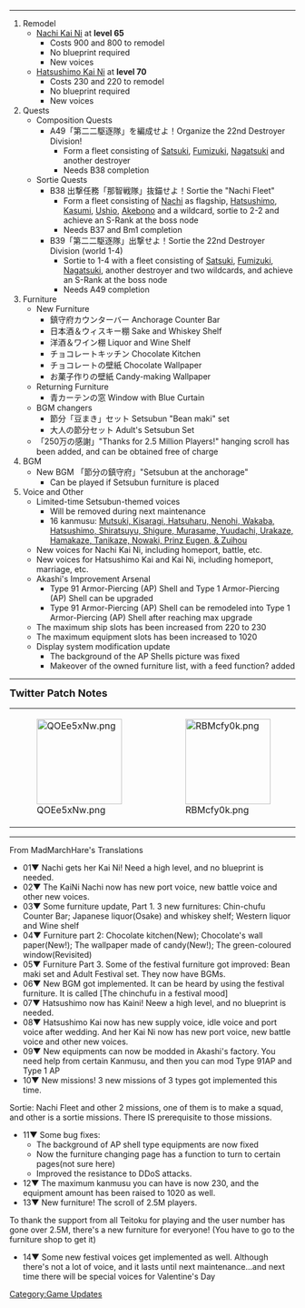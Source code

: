 <hr />
# Remodel
#* [[Nachi#Second_upgrade|Nachi Kai Ni]] at '''level 65'''
#** Costs {{Ammo}}900 and {{Steel}}800 to remodel
#** No blueprint required
#** New voices
#* [[Hatsushimo#Second_upgrade|Hatsushimo Kai Ni]] at '''level 70'''
#** Costs {{Ammo}}230 and {{Steel}}220 to remodel
#** No blueprint required
#** New voices
# Quests
#* Composition Quests
#** A49「第二二駆逐隊」を編成せよ！Organize the 22nd Destroyer Division!
#*** Form a fleet consisting of [[Satsuki]], [[Fumizuki]], [[Nagatsuki]] and another destroyer
#*** Needs B38 completion
#* Sortie Quests
#** B38 出撃任務「那智戦隊」抜錨せよ！Sortie the "Nachi Fleet"
#*** Form a fleet consisting of [[Nachi]] as flagship, [[Hatsushimo]], [[Kasumi]], [[Ushio]], [[Akebono]] and a wildcard, sortie to 2-2 and achieve an S-Rank at the boss node
#*** Needs B37 and Bm1 completion
#** B39「第二二駆逐隊」出撃せよ！Sortie the 22nd Destroyer Division (world 1-4)
#*** Sortie to 1-4 with a fleet consisting of [[Satsuki]], [[Fumizuki]], [[Nagatsuki]], another destroyer and two wildcards, and achieve an S-Rank at the boss node
#*** Needs A49 completion
# Furniture
#* New Furniture
#** 鎮守府カウンターバー Anchorage Counter Bar
#** 日本酒＆ウィスキー棚 Sake and Whiskey Shelf
#** 洋酒＆ワイン棚 Liquor and Wine Shelf
#** チョコレートキッチン Chocolate Kitchen
#** チョコレートの壁紙 Chocolate Wallpaper
#** お菓子作りの壁紙 Candy-making Wallpaper
#* Returning Furniture
#** 青カーテンの窓 Window with Blue Curtain
#* BGM changers
#** 節分「豆まき」セット Setsubun "Bean maki" set
#** 大人の節分セット Adult's Setsubun Set
#* 「250万の感謝」"Thanks for 2.5 Million Players!" hanging scroll has been added, and can be obtained free of charge
# BGM
#* New BGM 「節分の鎮守府」"Setsubun at the anchorage"
#** Can be played if Setsubun furniture is placed
# Voice and Other
#* Limited-time Setsubun-themed voices
#** Will be removed during next maintenance
#** 16 kanmusu: [[Seasonal/Setsubun_Voice_Lines_2015|Mutsuki, Kisaragi, Hatsuharu, Nenohi, Wakaba, Hatsushimo, Shiratsuyu, Shigure, Murasame, Yuudachi, Urakaze, Hamakaze, Tanikaze, Nowaki, Prinz Eugen, & Zuihou]]
#* New voices for Nachi Kai Ni, including homeport, battle, etc.
#* New voices for Hatsushimo Kai and Kai Ni, including homeport, marriage, etc.
#* Akashi's Improvement Arsenal
#** Type 91 Armor-Piercing (AP) Shell and Type 1 Armor-Piercing (AP) Shell can be upgraded
#** Type 91 Armor-Piercing (AP) Shell can be remodeled into Type 1 Armor-Piercing (AP) Shell after reaching max upgrade
#* The maximum ship slots has been increased from 220 to 230
#* The maximum equipment slots has been increased to 1020
#* Display system modification update
#** The background of the AP Shells picture was fixed
#** Makeover of the owned furniture list, with a feed function? added
<hr />
'''<span style="font-size:18px;">Twitter Patch Notes</span>'''
{|
|-
|[[File:QOEe5xNw.png|150px]]
| style="width:10px;" |
|[[File:RBMcfy0k.png|150px]]
| style="width:10px;" |
|[[File:MVkZBy0A.png|150px]]
|}
<hr />
From MadMarchHare's Translations
* 01▼ Nachi gets her Kai Ni! Need a high level, and no blueprint is needed.
* 02▼ The KaiNi Nachi now has new port voice, new battle voice and other new voices.
* 03▼ Some furniture update, Part 1. 3 new furnitures: Chin-chufu Counter Bar; Japanese liquor(Osake) and whiskey shelf; Western liquor and Wine shelf
* 04▼ Furniture part 2: Chocolate kitchen(New); Chocolate's wall paper(New!); The wallpaper made of candy(New!); The green-coloured window(Revisited)
* 05▼ Furniture Part 3. Some of the festival furniture got improved: Bean maki set and Adult Festival set. They now have BGMs.
* 06▼ New BGM got implemented. It can be heard by using the festival furniture. It is called [The chinchufu in a festival mood]
* 07▼ Hatsushimo now has Kaini! Neew a high level, and no blueprint is needed.
* 08▼ Hatsushimo Kai now has new supply voice, idle voice and port voice after wedding. And her Kai Ni now has new port voice, new battle voice and other new voices. 
* 09▼ New equipments can now be modded in Akashi's factory. You need help from certain Kanmusu, and then you can mod Type 91AP and Type 1 AP
* 10▼ New missions! 3 new missions of 3 types got implemented this time.
Sortie: Nachi Fleet and other 2 missions, one of them is to make a squad, and other is a sortie missions. There IS prerequisite to those missions.
* 11▼  Some bug fixes:
**The background of AP shell type equipments are now fixed
**Now the furniture changing page has a function to turn to certain pages(not sure here)
**Improved the resistance to DDoS attacks.
* 12▼ The maximum kanmusu you can have is now 230, and the equipment amount has been raised to 1020 as well.
* 13▼ New furniture! The scroll of 2.5M players.
To thank the support from all Teitoku for playing and the user number has gone over 2.5M, there's a new furniture for everyone! (You have to go to the furniture shop to get it)
* 14▼ Some new festival voices get implemented as well. Although there's not a lot of voice, and it lasts until next maintenance...and next time there will be special voices for Valentine's Day

[[Category:Game Updates]]